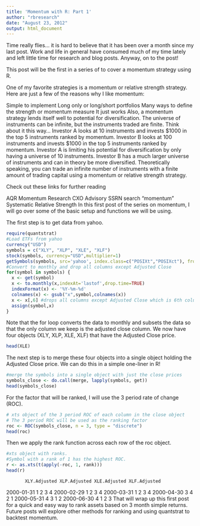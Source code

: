 ```yaml
---
title: 'Momentum with R: Part 1'
author: "rbresearch"
date: "August 23, 2012"
output: html_document
---
```


Time really flies… it is hard to believe that it has been over a month since my last post. Work and life in general have consumed much of my time lately and left little time for research and blog posts. Anyway, on to the post!

This post will be the first in a series of to cover a momentum strategy using R.

One of my favorite strategies is a momentum or relative strength strategy. Here are just a few of the reasons why I like momentum:

Simple to implement
Long only or long/short portfolios
Many ways to define the strength or momentum measure
It just works
Also, a momentum strategy lends itself well to potential for diversification. The universe of instruments can be infinite, but the instruments traded are finite. Think about it this way… Investor A looks at 10 instruments and invests $1000 in the top 5 instruments ranked by momentum. Investor B looks at 100 instruments and invests $1000 in the top 5 instruments ranked by momentum. Investor A is limiting his potential for diversification by only having a universe of 10 instruments. Investor B has a much larger universe of instruments and can in theory be more diversified. Theoretically speaking, you can trade an infinite number of instruments with a finite amount of trading capital using a momentum or relative strength strategy.

Check out these links for further reading

AQR Momentum Research
CXO Advisory
SSRN search “momentum”
Systematic Relative Strength
In this first post of the series on momentum, I will go over some of the basic setup and functions we will be using.

The first step is to get data from yahoo.
```r
require(quantstrat)
#Load ETFs from yahoo
currency("USD")
symbols = c("XLY", "XLP", "XLE", "XLF")
stock(symbols, currency="USD",multiplier=1)
getSymbols(symbols, src='yahoo', index.class=c("POSIXt","POSIXct"), from='2000-01-01')
#Convert to monthly and drop all columns except Adjusted Close
for(symbol in symbols) {
  x <- get(symbol)
  x <- to.monthly(x,indexAt='lastof',drop.time=TRUE)
  indexFormat(x) <- '%Y-%m-%d'
  colnames(x) <- gsub("x",symbol,colnames(x))
  x <- x[,6] #drops all columns except Adjusted Close which is 6th column
  assign(symbol,x)
}
```
Note that the for loop converts the data to monthly and subsets the data so that the only column we keep is the adjusted close column. We now have four objects (XLY, XLP, XLE, XLF) that have the Adjusted Close price.
```r
head(XLE)
```
The next step is to merge these four objects into a single object holding the Adjusted Close price. We can do this in a simple one-liner in R!
```r
#merge the symbols into a single object with just the close prices
symbols_close <- do.call(merge, lapply(symbols, get))
head(symbols_close)
```

For the factor that will be ranked, I will use the 3 period rate of change (ROC).
```r
# xts object of the 3 period ROC of each column in the close object
# The 3 period ROC will be used as the ranking factor
roc <- ROC(symbols_close, n = 3, type = "discrete")
head(roc)
```

Then we apply the rank function across each row of the roc object.
```r
#xts object with ranks.
#Symbol with a rank of 1 has the highest ROC.
r <- as.xts(t(apply(-roc, 1, rank)))
head(r)
```
           XLY.Adjusted XLP.Adjusted XLE.Adjusted XLF.Adjusted
2000-01-31            1            2            3            4
2000-02-29            1            2            3            4
2000-03-31            1            2            3            4
2000-04-30            3            4            2            1
2000-05-31            4            3            1            2
2000-06-30            4            1            2            3
That will wrap up this first post for a quick and easy way to rank assets based on 3 month simple returns. Future posts will explore other methods for ranking and using quantstrat to backtest momentum.